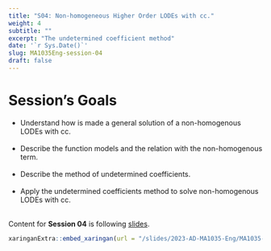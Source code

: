 ---
title: "S04: Non-homogeneous Higher Order LODEs with cc."
weight: 4
subtitle: ""
excerpt: "The undetermined coefficient method"
date: '`r Sys.Date()`'
slug: MA1035Eng-session-04
draft: false
---

# Session's Goals

* Understand how is made a general solution of a non-homogenous LODEs with cc. <br/><br/>
* Describe the function models and the relation with the non-homogenous term. <br/><br/>
* Describe the method of undetermined coefficients. <br/><br/>
* Apply the undetermined coefficients method to solve non-homogenous LODEs with cc. <br/><br/>

Content for **Session 04** is following [slides](/slides/2023-AD-MA1035-Eng/MA1035-sesion-04).

```{r embed-xaringan, echo=FALSE}
xaringanExtra::embed_xaringan(url = "/slides/2023-AD-MA1035-Eng/MA1035-sesion-04", ratio = "4:3")
```